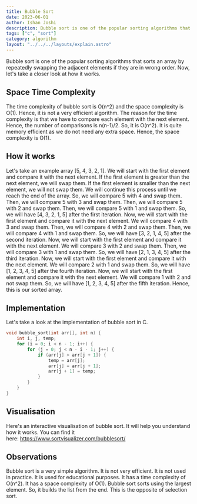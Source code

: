 ```yaml
---
title: Bubble Sort
date: 2023-06-01
author: Ishan Joshi
description: Bubble sort is one of the popular sorting algorithms that sorts an array by repeatedly swapping the adjacent elements if they are in wrong order. Now, let's take a closer look at how it works.
tags: ["c", "sort"]
category: algorithm
layout: "../../../layouts/explain.astro"
---
```


Bubble sort is one of the popular sorting algorithms that sorts an array by repeatedly swapping the adjacent elements if they are in wrong order. Now, let's take a closer look at how it works.

## Space Time Complexity

The time complexity of bubble sort is O(n^2) and the space complexity is O(1). Hence, it is not a very efficient algorithm. The reason for the time complexity is that we have to compare each element with the next element. Hence, the number of comparisons is n(n-1)/2. So, it is O(n^2). It is quite memory efficient as we do not need any extra space. Hence, the space complexity is O(1).

## How it works

Let's take an example array [5, 4, 3, 2, 1]. We will start with the first element and compare it with the next element. If the first element is greater than the next element, we will swap them. If the first element is smaller than the next element, we will not swap them. We will continue this process until we reach the end of the array. So, we will compare 5 with 4 and swap them. Then, we will compare 5 with 3 and swap them. Then, we will compare 5 with 2 and swap them. Then, we will compare 5 with 1 and swap them. So, we will have [4, 3, 2, 1, 5] after the first iteration. Now, we will start with the first element and compare it with the next element. We will compare 4 with 3 and swap them. Then, we will compare 4 with 2 and swap them. Then, we will compare 4 with 1 and swap them. So, we will have [3, 2, 1, 4, 5] after the second iteration. Now, we will start with the first element and compare it with the next element. We will compare 3 with 2 and swap them. Then, we will compare 3 with 1 and swap them. So, we will have [2, 1, 3, 4, 5] after the third iteration. Now, we will start with the first element and compare it with the next element. We will compare 2 with 1 and swap them. So, we will have [1, 2, 3, 4, 5] after the fourth iteration. Now, we will start with the first element and compare it with the next element. We will compare 1 with 2 and not swap them. So, we will have [1, 2, 3, 4, 5] after the fifth iteration. Hence, this is our sorted array.

## Implementation

Let's take a look at the implementation of bubble sort in C.

```c
void bubble_sort(int arr[], int n) {
    int i, j, temp;
    for (i = 0; i < n - 1; i++) {
        for (j = 0; j < n - i - 1; j++) {
            if (arr[j] > arr[j + 1]) {
                temp = arr[j];
                arr[j] = arr[j + 1];
                arr[j + 1] = temp;
            }
        }
    }
}
```

## Visualisation

Here's an interactive visualisation of bubble sort. It will help you understand how it works. You can find it here: https://www.sortvisualizer.com/bubblesort/

## Observations

Bubble sort is a very simple algorithm. It is not very efficient. It is not used in practice. It is used for educational purposes. It has a time complexity of O(n^2). It has a space complexity of O(1). Bubble sort sorts using the largest element. So, it builds the list from the end. This is the opposite of selection sort.